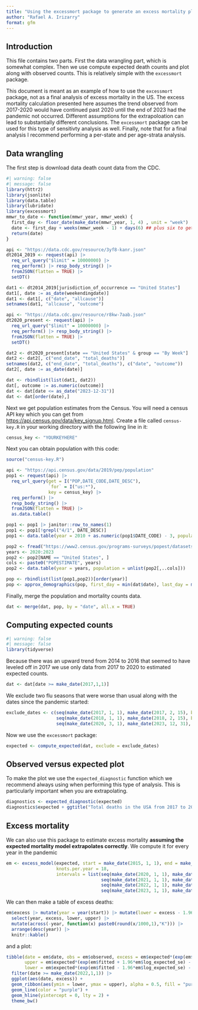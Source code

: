 ```yaml
---
title: "Using the excessmort package to generate an excess mortality plot for USA 2017-2023"
author: "Rafael A. Irizarry"
format: gfm
---
```


## Introduction

This file contains two parts. First the data wrangling part, which is somewhat complex. Then we use compute expected death counts and plot along with observed counts. This is relatively simple with the `excessmort` package.

:::{.callout-important}
This document is meant as an example of how to use the `excessmort` package, not as a final analysis of excess mortality in the US.
The excess mortality calculation presented here assumes the trend observed from 2017-2020 would have continued past 2020 until the end of 2023 had the pandemic not occurred. Different assumptions for the extrapoloation can lead to substantially different conclusions. The `excessmort` package can be used for this type of sensitivty analysis as well. Finally, note that for a final analysis I recommend performing a per-state and per age-strata analysis.
::::

## Data wrangling

The first step is download data death count data from the CDC.

```r
#| warning: false
#| message: false
library(httr2)
library(jsonlite)
library(data.table)
library(lubridate)
library(excessmort)
mmwr_to_date <- function(mmwr_year, mmwr_week) {
  first_day <- floor_date(make_date(mmwr_year, 1, 4) , unit = "week")
  date <- first_day + weeks(mmwr_week - 1) + days(6) ## plus six to get week_end
  return(date)
}

api <- "https://data.cdc.gov/resource/3yf8-kanr.json"
dt2014_2019 <- request(api) |> 
  req_url_query("$limit" = 10000000) |>
  req_perform() |> resp_body_string() |> 
  fromJSON(flatten = TRUE) |>
  setDT()

dat1 <- dt2014_2019[jurisdiction_of_occurrence == "United States"]
dat1[, date := as_date(weekendingdate)]
dat1 <- dat1[, c("date", "allcause")]
setnames(dat1, "allcause", "outcome")

api <- "https://data.cdc.gov/resource/r8kw-7aab.json"
dt2020_present <- request(api) |> 
  req_url_query("$limit" = 10000000) |>
  req_perform() |> resp_body_string() |> 
  fromJSON(flatten = TRUE) |>
  setDT()

dat2 <- dt2020_present[state == "United States" & group == "By Week"]
dat2 <- dat2[, c("end_date", "total_deaths")]
setnames(dat2, c("end_date", "total_deaths"), c("date", "outcome"))
dat2[, date := as_date(date)]

dat <- rbindlist(list(dat1, dat2))
dat[, outcome := as.numeric(outcome)]
dat <- dat[date <= as_date("2023-12-31")]
dat <- dat[order(date),]
```

Next we get population estimates from the Census. You will need a census API key which you can get 
from <https://api.census.gov/data/key_signup.html>. Create a file called `census-key.R` in your working directory with the following line in it:

```r
census_key <- "YOURKEYHERE"
```


Next you can obtain population with this code:
```r
source("census-key.R") 

api <- "https://api.census.gov/data/2019/pep/population"
pop1 <- request(api) |>  
  req_url_query(get = I("POP,DATE_CODE,DATE_DESC"), 
                `for` = I("us:*"),
                key = census_key) |>
  req_perform() |>
  resp_body_string() |> 
  fromJSON(flatten = TRUE) |>
  as.data.table()

pop1 <- pop1 |> janitor::row_to_names(1) 
pop1 <- pop1[!grepl("4/1", DATE_DESC)]
pop1 <- data.table(year = 2010 + as.numeric(pop1$DATE_CODE) - 3, population = as.numeric(pop1$POP))

pop2 <- fread("https://www2.census.gov/programs-surveys/popest/datasets/2020-2023/state/totals/NST-EST2023-ALLDATA.csv") 
years <- 2020:2023
pop2 <- pop2[NAME == "United States", ]
cols <- paste0("POPESTIMATE", years)
pop2 <- data.table(year = years, population = unlist(pop2[,..cols]))

pop <- rbindlist(list(pop1,pop2))[order(year)]
pop <- approx_demographics(pop, first_day = min(dat$date), last_day = max(dat$date))
```

Finally, merge the population and mortality counts data.

```r
dat <- merge(dat, pop, by = "date", all.x = TRUE)
```


## Computing expected counts

```r
#| warning: false
#| message: false
library(tidyverse)
```

Because there was an upward trend from 2014 to 2016 that seemed to have leveled off in 2017 we use only data from 2017 to 2020 to estimated expected counts.

```r
dat <- dat[date >= make_date(2017,1,1)]
```

We exclude two flu seasons that were worse than usual along with the dates since the pandemic started:

```r
exclude_dates <- c(seq(make_date(2017, 1, 1), make_date(2017, 2, 15), by = "day"),
                   seq(make_date(2018, 1, 1), make_date(2018, 2, 15), by = "day"),
                   seq(make_date(2020, 3, 1), make_date(2023, 12, 31), by = "day"))
```

Now we use the `excessmort` package:

```r
expected <- compute_expected(dat, exclude = exclude_dates)
```


## Observed versus expected plot

To make the plot we use the `expected_diagnostic` function which we recommend always using when performing this type of analysis. This is particularly important when you are extrapolating.

```r
diagnostics <- expected_diagnostic(expected)
diagnostics$expected + ggtitle("Total deaths in the USA from 2017 to 2023")
```


## Excess mortality 

We can also use this package to estimate excess mortality **assuming the expected mortality model extrapolates correctly**. We compute it for every year in the pandemic

```r
em <- excess_model(expected, start = make_date(2015, 1, 1), end = make_date(2023, 12, 31), exclude = exclude_dates, 
                   knots.per.year = 18, 
                   intervals = list(seq(make_date(2020, 1, 1), make_date(2020, 12, 31), by = "day"),
                                    seq(make_date(2021, 1, 1), make_date(2021, 12, 31), by = "day"),
                                    seq(make_date(2022, 1, 1), make_date(2022, 12, 31), by = "day"),
                                    seq(make_date(2023, 1, 1), make_date(2023, 12, 31), by = "day")))

```


We can then make a table of excess deaths:

```r
em$excess |> mutate(year = year(start)) |> mutate(lower = excess - 1.96*sd, upper = excess + 1.96*sd) |>
  select(year, excess, lower, upper) |>
  mutate(across(-year, function(x) paste0(round(x/1000,1),"K"))) |>
  arrange(desc(year)) |>
  knitr::kable()
```


and a plot:

```r
tibble(date = em$date, obs = em$observed, excess = em$expected*(exp(em$fitted) - 1), 
       upper = em$expected*(exp(em$fitted + 1.96*em$log_expected_se) - 1),
       lower = em$expected*(exp(em$fitted - 1.96*em$log_expected_se) - 1)) |>
  filter(date >= make_date(2022,1,1)) |>
  ggplot(aes(date, excess)) +
  geom_ribbon(aes(ymin = lower, ymax = upper), alpha = 0.5, fill = "purple") +
  geom_line(color = "purple") +
  geom_hline(yintercept = 0, lty = 2) +
  theme_bw()
```



